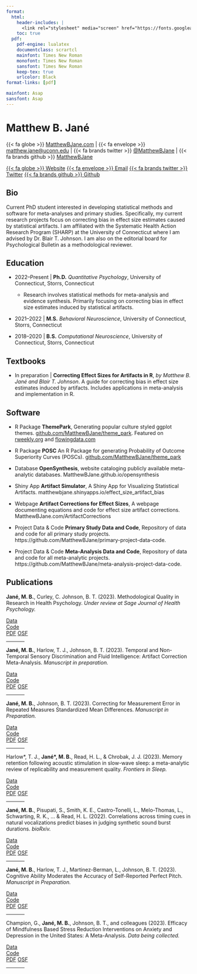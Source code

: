 ```yaml
---
format:
  html:
    header-includes: |
      <link rel="stylesheet" media="screen" href="https://fonts.googleapis.com/css?family=Asap" type="text/css"/>
    toc: true
  pdf:
    pdf-engine: lualatex
    documentclass: scrartcl
    mainfont: Times New Roman
    monofont: Times New Roman
    sansfont: Times New Roman
    keep-tex: true
    urlcolor: Black
format-links: [pdf]

mainfont: Asap
sansfont: Asap
---
```


# Matthew B. Jané

::: {.content-visible when-format="pdf"}
{{< fa globe >}} [MatthewBJane.com](https://www.matthewbjane.com) \| {{< fa envelope >}} [matthew.jane\@uconn.edu](mailto:matthew.jane@uconn.edu) \| {{< fa brands twitter >}} [\@MatthewBJane](https://www.twitter.com/MatthewBJane) \| {{< fa brands github >}} [MatthewBJane](https://www.github.io/MatthewBJane)
:::

::: {.content-visible when-format="html"}
[{{< fa globe >}} Website](https://www.matthewbjane.com){.btn .btn-primary .btn-sm role="button" data-toggle="data" title="Data File"} [{{< fa envelope >}} Email](mailto:matthew.jane@uconn.edu){.btn .btn-primary .btn-sm role="button" data-toggle="data" title="Data File"} [{{< fa brands twitter >}} Twitter](https://www.twitter.com/MatthewBJane){.btn .btn-primary .btn-sm role="button" data-toggle="data" title="Data File"} [{{< fa brands github >}} Github](https://www.github.io/MatthewBJane){.btn .btn-primary .btn-sm role="button" data-toggle="data" title="Data File"}
:::

## <i class="fa-solid fa-user"></i> Bio

Current PhD student interested in developing statistical methods and software for meta-analyses and primary studies. Specifically, my current research projects focus on correcting bias in effect size estimates caused by statistical artifacts. I am affiliated with the Systematic Health Action Research Program (SHARP) at the University of Connecticut where I am advised by Dr. Blair T. Johnson. I am also on the editorial board for Psychological Bulletin as a methodological reviewer.

## <i class="fa-solid fa-graduation-cap"></i> Education

-   2022--Present \| **Ph.D.** *Quantitative Psychology*, University of Connecticut, Storrs, Connecticut
    - Research involves statistical methods for meta-analysis and evidence synthesis. Primarily focusing on correcting bias in effect size estimates induced by statistical artifacts.
    
-   2021--2022 \| **M.S.** *Behavioral Neuroscience*, University of Connecticut, Storrs, Connecticut

-   2018--2020 \| **B.S.** *Computational Neuroscience*, University of Connecticut, Storrs, Connecticut

## <i class="fa-solid fa-book"></i> Textbooks 

-    In preparation \| **Correcting Effect Sizes for Artifacts in R**, *by Matthew B. Jané and Blair T. Johnson*. A guide for correcting bias in effect size estimates induced by artifacts. Includes applications in meta-analysis and implementation in R.

## <i class="fa-solid fa-code"></i> Software

-   <span class="badge rounded-pill bg-primary"><i class="fa-solid fa-cube"></i> R Package </span> **ThemePark**, Generating popular culture styled ggplot themes. [github.com/MatthewBJane/theme_park](https://github.com/MatthewBJane/theme_park). Featured on [rweekly.org](https://rweekly.org/2023-W32.html) and [flowingdata.com](https://flowingdata.com/2023/07/28/barbie-and-oppenheimer-themes-for-charts-in-r/) 

-   <span class="badge rounded-pill bg-primary"><i class="fa-solid fa-cube"></i> R Package </span> **POSC** An R Package for generating Probability of Outcome Superiority Curves (POSCs). [github.com/MatthewBJane/theme_park](https://github.com/MatthewBJane/theme_park)

-   <span class="badge rounded-pill bg-primary"><i class="fa-solid fa-database"></i> Database </span>  **OpenSynthesis**, website cataloging publicly available meta-analytic databases. MatthewBJane.github.io/opensynthesis
    
-   <span class="badge rounded-pill bg-primary"><i class="fa-solid fa-diagram-project"></i> Shiny App </span> **Artifact Simulator**, A Shiny App for Visualizing Statistical Artifacts. matthewbjane.shinyapps.io/effect_size_artifact_bias

-   <span class="badge rounded-pill bg-primary"><i class="fa-solid fa-globe"></i> Webpage </span> **Artifact Corrections for Effect Sizes**, A webpage documenting equations and code for effect size artifact corrections. MatthewBJane.com/ArtifactCorrections

-   <span class="badge rounded-pill bg-primary"><i class="fa-solid fa-chart-simple"></i> Project Data & Code </span> **Primary Study Data and Code**, Repository of data and code for all primary study projects. https://github.com/MatthewBJane/primary-project-data-code.

-   <span class="badge rounded-pill bg-primary"><i class="fa-solid fa-chart-simple"></i> Project Data & Code </span> **Meta-Analysis Data and Code**, Repository of data and code for all meta-analytic projects. https://github.com/MatthewBJane/meta-analysis-project-data-code.

## <i class="fa-solid fa-file-lines"></i> Publications

**Jané, M. B.**, Curley, C. Johnson, B. T. (2023). Methodological Quality in Research in Health Psychology. *Under review at Sage Journal of Health Psychology.*

::: {.content-visible when-format="html"}
<div class="btn-group" role="group" aria-label="Open Science Links">
[Data](){.btn-sm role="button" data-toggle="data" title="data" class="btn btn-primary disabled"}  
[Code](){.btn-sm role="button" data-toggle="code" title="Data File" class="btn btn-primary disabled"}  
[PDF](){.btn-sm role="button" data-toggle="pdf" title="Data File" class="btn btn-primary disabled"}
[OSF](){.btn-sm role="button" data-toggle="osf" title="Data File" class="btn btn-primary disabled"}</div>
:::

<hr width="10%">

**Jané, M. B.**, Harlow, T. J., Johnson, B. T. (2023). Temporal and Non-Temporal Sensory Discrimination and Fluid Intelligence: Artifact Correction Meta-Analysis. *Manuscript in preparation.*

::: {.content-visible when-format="html"}
<div class="btn-group" role="group" aria-label="Open Science Links">
[Data](){.btn-sm role="button" data-toggle="data" title="data" class="btn btn-primary disabled"}  
[Code](){.btn-sm role="button" data-toggle="code" title="Data File" class="btn btn-primary disabled"}  
[PDF](){.btn-sm role="button" data-toggle="pdf" title="Data File" class="btn btn-primary disabled"}
[OSF](https://osf.io/d6yxf/){.btn-sm role="button" data-toggle="osf" title="Data File" class="btn btn-primary"}</div>
:::

<hr width="10%">

**Jané, M. B.**, Johnson, B. T. (2023). Correcting for Measurement Error in Repeated Measures Standardized Mean Differences. *Manuscript in Preparation.*

::: {.content-visible when-format="html"}
<div class="btn-group" role="group" aria-label="Open Science Links">
[Data](){.btn-sm role="button" data-toggle="data" title="data" class="btn btn-primary disabled"}  
[Code](){.btn-sm role="button" data-toggle="code" title="Data File" class="btn btn-primary disabled"}  
[PDF](){.btn-sm role="button" data-toggle="pdf" title="Data File" class="btn btn-primary disabled"}
[OSF](){.btn-sm role="button" data-toggle="osf" title="Data File" class="btn btn-primary disabled"}</div>
:::

<hr width="10%">

Harlow\*, T. J., **Jané\*, M. B.**, Read, H. L., & Chrobak, J. J. (2023). Memory retention following acoustic stimulation in slow-wave sleep: a meta-analytic review of replicability and measurement quality. *Frontiers in Sleep.*

::: {.content-visible when-format="html"}
<div class="btn-group" role="group" aria-label="Open Science Links">
[Data](https://github.com/MatthewBJane/meta-analysis-data-code/tree/main/acoustic_stimulation_and_memory/data){.btn-sm role="button" data-toggle="data" title="data" class="btn btn-primary"}  
[Code](https://github.com/MatthewBJane/meta-analysis-data-code/tree/main/acoustic_stimulation_and_memory/analysis){.btn-sm role="button" data-toggle="code" title="Data File" class="btn btn-primary"}  
[PDF](manuscripts/Harlow2023_Frontiers.pdf){.btn-sm role="button" data-toggle="pdf" title="Data File" class="btn btn-primary"}
[OSF](https://osf.io/8b49k/){.btn-sm role="button" data-toggle="osf" title="Data File" class="btn btn-primary"}</div>
:::

<hr width="10%">

**Jané, M. B.**, Pisupati, S., Smith, K. E., Castro-Tonelli, L., Melo-Thomas, L., Schwarting, R. K., ... & Read, H. L. (2022). Correlations across timing cues in natural vocalizations predict biases in judging synthetic sound burst durations. *bioRxiv.*

::: {.content-visible when-format="html"}
<div class="btn-group" role="group" aria-label="Open Science Links">
[Data](https://doi.org/10.24433/CO.8495056.v1){.btn-sm role="button" data-toggle="data" title="data" class="btn btn-primary"}  
[Code](https://doi.org/10.24433/CO.8495056.v1){.btn-sm role="button" data-toggle="code" title="Data File" class="btn btn-primary"}  
[PDF](manuscripts/Jane2022_BioArxiv.pdf){.btn-sm role="button" data-toggle="pdf" title="Data File" class="btn btn-primary"}
[OSF](){.btn-sm role="button" data-toggle="osf" title="Data File" class="btn btn-primary disabled"}</div>
:::

<hr width="10%">

**Jané, M. B.**, Harlow, T. J., Martinez-Berman, L., Johnson, B. T. (2023). Cognitive Ability Moderates the Accuracy of Self-Reported Perfect Pitch. *Manuscript in Preparation.*

::: {.content-visible when-format="html"}
<div class="btn-group" role="group" aria-label="Open Science Links">
[Data](){.btn-sm role="button" data-toggle="data" title="data" class="btn btn-primary disabled"}  
[Code](){.btn-sm role="button" data-toggle="code" title="Data File" class="btn btn-primary disabled"}  
[PDF](){.btn-sm role="button" data-toggle="pdf" title="Data File" class="btn btn-primary disabled"}
[OSF](){.btn-sm role="button" data-toggle="osf" title="Data File" class="btn btn-primary disabled"}</div>
:::

<hr width="10%">

Champion, G., **Jané, M. B.**, Johnson, B. T., and colleagues (2023). Efficacy of Mindfulness Based Stress Reduction Interventions on Anxiety and Depression in the United States: A Meta-Analysis. *Data being collected.*

::: {.content-visible when-format="html"}
<div class="btn-group" role="group" aria-label="Open Science Links">
[Data](){.btn-sm role="button" data-toggle="data" title="data" class="btn btn-primary disabled"}  
[Code](){.btn-sm role="button" data-toggle="code" title="Data File" class="btn btn-primary disabled"}  
[PDF](){.btn-sm role="button" data-toggle="pdf" title="Data File" class="btn btn-primary disabled"}
[OSF](){.btn-sm role="button" data-toggle="osf" title="Data File" class="btn btn-primary disabled"}</div>
:::

<hr width="10%">
